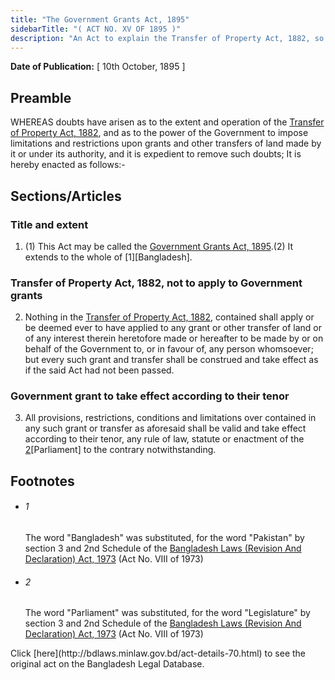 ```yaml
---
title: "The Government Grants Act, 1895"
sidebarTitle: "( ACT NO. XV OF 1895 )"
description: "An Act to explain the Transfer of Property Act, 1882, so far as relates to grants from the Government, and to remove certain doubts as to the powers of the Government in relation to such grants."
---
```


**Date of Publication:** [ 10th October, 1895 ]

## Preamble

WHEREAS doubts have arisen as to the extent and operation of the [Transfer of Property Act, 1882](/laws/act-48 "Transfer of Property Act, 1882"), and as to the power of the Government to impose limitations and restrictions upon grants and other transfers of land made by it or under its authority, and it is expedient to remove such doubts; It is hereby enacted as follows:-

## Sections/Articles

### Title and extent

1. (1) This Act may be called the [Government Grants Act, 1895](/laws/act-70 "Government Grants Act, 1895").(2) It extends to the whole of [1][Bangladesh].

### Transfer of Property Act, 1882, not to apply to Government grants

2. Nothing in the [Transfer of Property Act, 1882](/laws/act-48 "Transfer of Property Act, 1882"), contained shall apply or be deemed ever to have applied to any grant or other transfer of land or of any interest therein heretofore made or hereafter to be made by or on behalf of the Government to, or in favour of, any person whomsoever; but every such grant and transfer shall be construed and take effect as if the said Act had not been passed.

### Government grant to take effect according to their tenor

3. All provisions, restrictions, conditions and limitations over contained in any such grant or transfer as aforesaid shall be valid and take effect according to their tenor, any rule of law, statute or enactment of the [2](1)[Parliament] to the contrary notwithstanding.

## Footnotes

- ###### 1

  The word "Bangladesh" was substituted, for the word "Pakistan" by section 3 and 2nd Schedule of the [Bangladesh Laws (Revision And Declaration) Act, 1973](/laws/act-430 "Bangladesh Laws (Revision And Declaration) Act, 1973") (Act No. VIII of 1973)

- ###### 2

  The word "Parliament" was substituted, for the word "Legislature" by section 3 and 2nd Schedule of the [Bangladesh Laws (Revision And Declaration) Act, 1973](/laws/act-430 "Bangladesh Laws (Revision And Declaration) Act, 1973") (Act No. VIII of 1973)

<Note>
  Click [here](http://bdlaws.minlaw.gov.bd/act-details-70.html) to see the original act on the Bangladesh Legal Database.
</Note>
